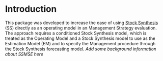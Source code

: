# Introduction {#intro}

This package was developed to increase the ease of using [Stock Synthesis](https://vlab.ncep.noaa.gov/web/stock-synthesis) (SS) directly as an operating model in an Management Strategy evaluation. The approach requires a conditioned Stock Synthesis model, which is treated as the Operating Model and a Stock Synthesis model to use as the Estimation Model (EM) and to specify the Management procedure through the Stock Synthesis forecasting model. 
*Add some background information about SSMSE here*
